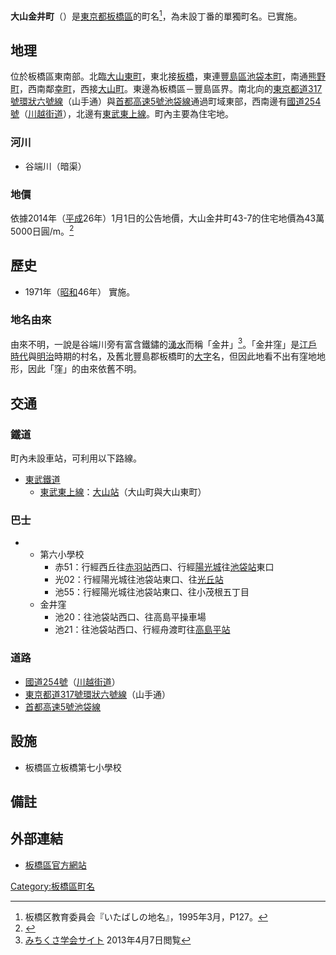 {{Pathnav|日本|東京都|板橋區|frame=1}}
{{Infobox Settlement
|official_name = 大山金井町
|settlement_type = [[町|町]]
|image_skyline = Kanaikubotakabdamichi.jpg
|imagesize = 250px
|image_caption = 板橋宿往雜司谷方向的高田道
|image_flag =
|image_seal =
| image_map =
| map_caption =
|subdivision_type = [[國家|國家]]
|subdivision_name = [[File:Flag_of_Japan.svg|border]] [[日本|日本]]
|subdivision_type1 = [[都道府縣|都道府縣]]
|subdivision_name1 = [[File:Flag_of_Tokyo_Prefecture.svg|25px]] [[東京都|東京都]]
|subdivision_type2 = [[東京都特別區|特別區]]
|subdivision_name2 = [[File:Flag_of_Itabashi,_Tokyo.svg|25px]] [[板橋區_(日本)|板橋區]]
|subdivision_type3 =
|subdivision_name3 =
|established_title =
|established_date =
|government_type =
|leader_title =
|leader_name =
|area_magnitude =
|area_total_km2 = 0.223
|area_land_km2 =
|area_urban_km2 =
|area_metro_km2 =
|area_metro_sq_mi =
|population_as_of= 2014年（[[平成|平成]]26年）9月1日
|population_footnotes =<ref>{{Cite web |url=http://www.city.itabashi.tokyo.jp/c_kurashi/063/attached/attach_63751_1.xls |title=住民基本台帳による町丁目別世帯数及び人口表-東京都板橋区 |access-date=2014-09-14 |archive-date=2014-09-14 |archive-url=https://web.archive.org/web/20140914133843/http://www.city.itabashi.tokyo.jp/c_kurashi/063/attached/attach_63751_1.xls |dead-url=yes }}</ref>
|population_total = 5338
|population_urban =
|population_metro =
|population_density_km2 = auto
| timezone = [[日本標準時間|JST]]
| utc_offset = +9
|timezone_DST =
|utc_offset_DST =
|latd=|latm=|lats=|latNS=
|longd=|longm=|longs=|longEW=
|elevation_footnotes=
|elevation_m =
|elevation_ft =
|postal_code_type = [[郵遞區號|郵遞區號]]
|postal_code = 173-0024
|area_code = 03
|registration_plate = 練馬
|website =
|footnotes =
}}
'''大山金井町'''（{{jpn|j=大山金井町|hg=おおやまかないちょう|rm=Ōyama-kanaichō|f=y}}）是[[東京都|東京都]][[板橋區_(日本)|板橋區]]的町名<ref>板橋区教育委員会『いたばしの地名』，1995年3月，P127。</ref>，為未設丁番的單獨町名。已實施{{link-ja|住居表示|住居表示}}。

== 地理 ==
位於板橋區東南部。北臨[[大山東町|大山東町]]，東北接[[板橋_(東京都)|板橋]]，東連[[豐島區|豐島區]][[池袋本町|池袋本町]]，南通[[熊野町_(板橋區)|熊野町]]，西南鄰[[幸町_(板橋區)|幸町]]，西接[[大山町_(板橋區)|大山町]]。東邊為板橋區－豐島區界。南北向的[[東京都道317號環狀六號線|東京都道317號環狀六號線]]（山手通）與[[首都高速5號池袋線|首都高速5號池袋線]]通過町域東部，西南邊有[[國道254號|國道254號]]（[[川越街道|川越街道]]），北邊有[[東武東上本線|東武東上線]]。町內主要為住宅地。

=== 河川 ===
* 谷端川（暗渠）

=== 地價 ===
依據2014年（[[平成|平成]]26年）1月1日的公告地價，大山金井町43-7的住宅地價為43萬5000日圓/m{{sup|2}}。<ref>{{Cite web |url=http://www.land.mlit.go.jp/landPrice/AriaServlet?MOD=2&TYP=0 |title=国土交通省地価公示・都道府県地価調査 |accessdate=2014-09-14 |archive-date=2014-10-06 |archive-url=https://web.archive.org/web/20141006081829/http://www.land.mlit.go.jp/landPrice/AriaServlet?MOD=2&TYP=0 |dead-url=no }}</ref>

== 歷史 ==
* 1971年（[[昭和|昭和]]46年） 實施{{link-ja|住居表示|住居表示}}。

=== 地名由來 ===
由來不明，一說是谷端川旁有富含鐵鏽的[[泉|湧水]]而稱「金井」<ref name="test">[http://michikusa-ac.jp/archives/3467608.html みちくさ学会サイト] {{Wayback|url=http://michikusa-ac.jp/archives/3467608.html |date=20140726171001 }} 2013年4月7日閲覧</ref>。「金井窪」是[[江戶時代|江戶時代]]與[[明治|明治]]時期的村名，及舊北豐島郡板橋町的[[大字|大字]]名，但因此地看不出有窪地地形，因此「窪」的由來依舊不明。

== 交通 ==
=== 鐵道 ===
町內未設車站，可利用以下路線。
* [[東武鐵道|東武鐵道]]
** [[東武東上本線|東武東上線]]：[[大山站_(東京都)|大山站]]（大山町與大山東町）

=== 巴士 ===
* {{link-ja|國際興業巴士|国際興業バス}}
** 第六小學校
***赤51：行經西丘往[[赤羽站|赤羽站]]西口、行經[[太陽城_(東京)|陽光城]]往[[池袋站|池袋站]]東口
***光02：行經陽光城往池袋站東口、往[[光丘站|光丘站]]
***池55：行經陽光城往池袋站東口、往小茂根五丁目
** 金井窪
***池20：往池袋站西口、往高島平操車場
***池21：往池袋站西口、行經舟渡町往[[高島平站|高島平站]]

=== 道路 ===
* [[國道254號|國道254號]]（[[川越街道|川越街道]]）
* [[東京都道317號環狀六號線|東京都道317號環狀六號線]]（山手通）
* [[首都高速5號池袋線|首都高速5號池袋線]]

== 設施 ==
* 板橋區立板橋第七小學校

== 備註 ==
{{Reflist}}

== 外部連結 ==
* [http://www.city.itabashi.tokyo.jp/ 板橋區官方網站]{{Wayback|url=http://www.city.itabashi.tokyo.jp/ |date=20140925083024 }}

{{板橋區的町名}}

{{DEFAULTSORT:Oyama-Kanaicho}}
[[Category:板橋區町名|Category:板橋區町名]]